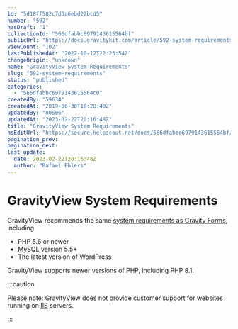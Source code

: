 ```yaml
---
id: "5d18ff582c7d3a6ebd22bcd5"
number: "592"
hasDraft: "1"
collectionId: "566dfabbc6979143615564bf"
publicUrl: "https://docs.gravitykit.com/article/592-system-requirements"
viewCount: "102"
lastPublishedAt: "2022-10-12T22:23:54Z"
changeOrigin: "unknown"
name: "GravityView System Requirements"
slug: "592-system-requirements"
status: "published"
categories: 
  - "566dfabbc6979143615564c0"
createdBy: "59634"
createdAt: "2019-06-30T18:28:40Z"
updatedBy: "80506"
updatedAt: "2023-02-22T20:16:48Z"
title: "GravityView System Requirements"
hsEditUrl: "https://secure.helpscout.net/docs/566dfabbc6979143615564bf/article/5d18ff582c7d3a6ebd22bcd5"
pagination_prev: 
pagination_next: 
last_update:
  date: 2023-02-22T20:16:48Z
  author: "Rafael Ehlers"
---
```


# GravityView System Requirements

GravityView recommends the same [system requirements as Gravity Forms](https://docs.gravityforms.com/gravity-form-system-requirements/), including

- PHP 5.6 or newer
- MySQL version 5.5+
- The latest version of WordPress

GravityView supports newer versions of PHP, including PHP 8.1.


:::caution

Please note: GravityView does not provide customer support for websites running on [IIS](https://www.iis.net) servers.

:::

 